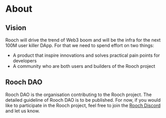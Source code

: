 # About

## Vision

Rooch will drive the trend of Web3 boom and will be the infra for the next 100M user killer DApp.
For that we need to spend effort on two things:

- A product that inspire innovations and solves practical pain points for developers
- A community who are both users and builders of the Rooch project

## Rooch DAO

Rooch DAO is the organisation contributing to the Rooch project.
The detailed guideline of Rooch DAO is to be published.
For now, if you would like to participate in the Rooch project, feel free to join the [Rooch Discord](https://discord.gg/rooch) and let us know.
